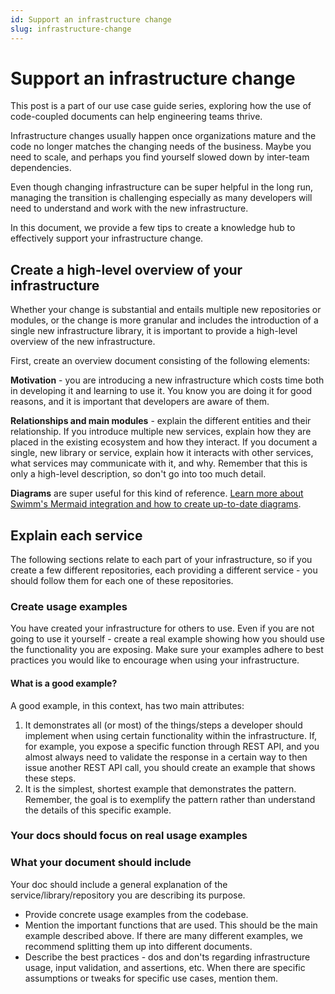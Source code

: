 ---
id: Support an infrastructure change
slug: infrastructure-change
---


# Support an infrastructure change

This post is a part of our use case guide series, exploring how the use of code-coupled documents can help engineering teams thrive.

Infrastructure changes usually happen once organizations mature and the code no longer matches the changing needs of the business. Maybe you need to scale, and perhaps you find yourself slowed down by inter-team dependencies.

Even though changing infrastructure can be super helpful in the long run, managing the transition is challenging especially as many developers will need to understand and work with the new infrastructure.

In this document, we provide a few tips to create a knowledge hub to effectively support your infrastructure change.

## Create a high-level overview of your infrastructure

Whether your change is substantial and entails multiple new repositories or modules, or the change is more granular and includes the introduction of a single new infrastructure library, it is important to provide a high-level overview of the new infrastructure.

First, create an overview document consisting of the following elements:

**Motivation** - you are introducing a new infrastructure which costs time both in developing it and learning to use it. You know you are doing it for good reasons, and it is important that developers are aware of them.

**Relationships and main modules** - explain the different entities and their relationship. If you introduce multiple new services, explain how they are placed in the existing ecosystem and how they interact. If you document a single, new library or service, explain how it interacts with other services, what services may communicate with it, and why. Remember that this is only a high-level description, so don't go into too much detail.

**Diagrams** are super useful for this kind of reference. [Learn more about Swimm's Mermaid integration and how to create up-to-date diagrams](https://swimm.io/blog/create-up-to-date-diagrams-with-swimm-s-mermaid-integration/).

## Explain each service

The following sections relate to each part of your infrastructure, so if you create a few different repositories, each providing a different service - you should follow them for each one of these repositories.

### Create usage examples

You have created your infrastructure for others to use. Even if you are not going to use it yourself - create a real example showing how you should use the functionality you are exposing. Make sure your examples adhere to best practices you would like to encourage when using your infrastructure.

#### What is a good example?

A good example, in this context, has two main attributes:

1. It demonstrates all (or most) of the things/steps a developer should implement when using certain functionality within the infrastructure. If, for example, you expose a specific function through REST API, and you almost always need to validate the response in a certain way to then issue another REST API call, you should create an example that shows these steps.
2. It is the simplest, shortest example that demonstrates the pattern. Remember, the goal is to exemplify the pattern rather than understand the details of this specific example. 

### Your docs should focus on real usage examples

<WhyARealExample />

### What your document should include

Your doc should include a general explanation of the service/library/repository you are describing its purpose.

* Provide concrete usage examples from the codebase.
* Mention the important functions that are used. This should be the main example described above. If there are many different examples, we recommend splitting them up into different documents.
* Describe the best practices - dos and don'ts regarding infrastructure usage, input validation, and assertions, etc. When there are specific assumptions or tweaks for specific use cases, mention them.
